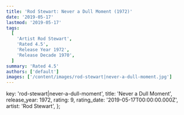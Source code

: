 ```yaml
---
title: 'Rod Stewart: Never a Dull Moment (1972)'
date: '2019-05-17'
lastmod: '2019-05-17'
tags:
  [
    'Artist Rod Stewart',
    'Rated 4.5',
    'Release Year 1972',
    'Release Decade 1970',
  ]
summary: 'Rated 4.5'
authors: ['default']
images: ['/content/images/rod-stewart|never-a-dull-moment.jpg']
---
```


  key: 'rod-stewart|never-a-dull-moment',
  title: 'Never a Dull Moment',
  release_year: 1972,
  rating: 9,
  rating_date: '2019-05-17T00:00:00.000Z',
  artist: 'Rod Stewart',
};

<MusicRating data={data} />
